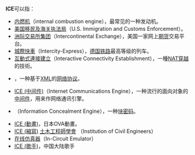 {{noteTA|G1=IT}}
'''ICE'''可以指：
*[[内燃机|内燃机]]（internal combustion engine），最常见的一种发动机。
*[[美国移民及海关执法局|美国移民及海关执法局]]（U.S. Immigration and Customs Enforcement）。
*[[洲际交易所集团|洲际交易所集团]]（Intercontinental Exchange），美国一家网上[[期货|期货]]交易平台。
*[[城際快車|城際快車]]（Intercity-Express），[[德国铁路|德国铁路]]最高等级的列车。
*[[互動式連接建立|互動式連接建立]]（Interactive Connectivity Establishment），一種[[NAT穿越|NAT穿越]]的技術。
*{{tsl|en|Information and Content Exchange|信息与内容交换协议}}，一种基于[[XML|XML]]的[[网络协议|网络协议]]。
*[[ICE_(中间件)|ICE (中间件)]]（Internet Communications Engine），一种流行的面向对象的[[中间件|中间件]]，用来作网络通讯引擎。
*{{tsl|en|ICE (cipher)|ICE (密码)}}（Information Concealment Engine），一种[[块密码|块密码]]。
*[[ICE_(動畫)|ICE (動畫)]]，日本OVA動畫。
*[[ICE_(縮寫)|ICE (縮寫)]] [[土木工程師學會|土木工程師學會]] （Institution of Civil Engineers）
*[[在线仿真器|在线仿真器]]（In-Circuit Emulator）
*[[ICE_(歌手)|ICE (歌手)]]，中国大陆歌手
{{disambig|cat=三字拉丁字母縮寫消歧義}}